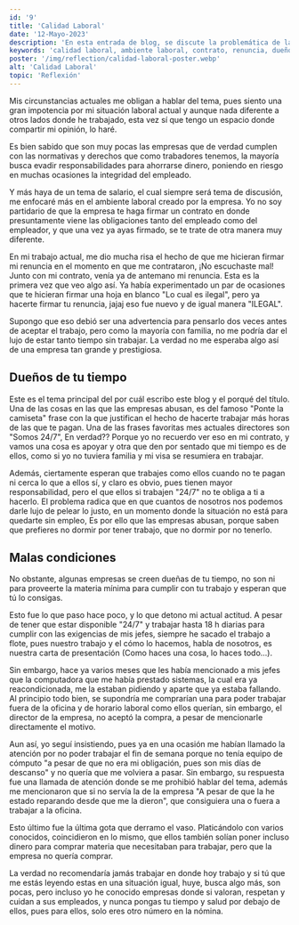 ```yaml
---
id: '9'
title: 'Calidad Laboral'
date: '12-Mayo-2023'
description: 'En esta entrada de blog, se discute la problemática de las empresas que abusan de sus empleados al no respetar sus derechos laborales y obligarlos a trabajar en malas condiciones y largas horas sin una compensación adecuada. También se aborda el tema de la falta de provisión de herramientas necesarias para el trabajo. A través de esta experiencia personal, se busca concientizar sobre la importancia de buscar empleadores que valoren y respeten a sus trabajadores.'
keywords: 'calidad laboral, ambiente laboral, contrato, renuncia, dueños de tu tiempo, abuso laboral, horas extras no pagadas, malas condiciones, equipos de trabajo, derechos laborales'
poster: '/img/reflection/calidad-laboral-poster.webp'
alt: 'Calidad Laboral'
topic: 'Reflexión'
---
```



Mis circunstancias actuales me obligan a hablar del tema, pues siento una gran impotencia por mi situación laboral actual y aunque nada diferente a otros lados donde he trabajado, esta vez sí que tengo un espacio donde compartir mi opinión, lo haré.

Es bien sabido que son muy pocas las empresas que de verdad cumplen con las normativas y derechos que como trabadores tenemos, la mayoría busca evadir responsabilidades para ahorrarse dinero, poniendo en riesgo en muchas ocasiones la integridad del empleado.

Y más haya de un tema de salario, el cual siempre será tema de discusión, me enfocaré más en el ambiente laboral creado por la empresa. Yo no soy partidario de que la empresa te haga firmar un contrato en donde presuntamente viene las obligaciones tanto del empleado como del empleador, y que una vez ya ayas firmado, se te trate de otra manera muy diferente.

En mi trabajo actual, me dio mucha risa el hecho de que me hicieran firmar mi renuncia en el momento en que me contrataron, ¡No escuchaste mal! Junto con mi contrato, venía ya de antemano mi renuncia. Esta es la primera vez que veo algo así. Ya había experimentado un par de ocasiones que te hicieran firmar una hoja en blanco "Lo cual es ilegal", pero ya hacerte firmar tu renuncia, jajaj eso fue nuevo y de igual manera "ILEGAL".

Supongo que eso debió ser una advertencia para pensarlo dos veces antes de aceptar el trabajo, pero como la mayoría con familia, no me podría dar el lujo de estar tanto tiempo sin trabajar. La verdad no me esperaba algo así de una empresa tan grande y prestigiosa.

## Dueños de tu tiempo

Este es el tema principal del por cuál escribo este blog y el porqué del título.
Una de las cosas en las que las empresas abusan, es del famoso "Ponte la camiseta" frase con la que justifican el hecho de hacerte trabajar más horas de las que te pagan. Una de las frases favoritas mes actuales directores son "Somos 24/7", En verdad?? Porque yo no recuerdo ver eso en mi contrato, y vamos una cosa es apoyar y otra que den por sentado que mi tiempo es de ellos, como si yo no tuviera familia y mi visa se resumiera en trabajar.

Además, ciertamente esperan que trabajes como ellos cuando no te pagan ni cerca lo que a ellos sí, y claro es obvio, pues tienen mayor responsabilidad, pero el que ellos si trabajen "24/7" no te obliga a ti a hacerlo. El problema radica que en que cuantos de nosotros nos podemos darle lujo de pelear lo justo, en un momento donde la situación no está para quedarte sin empleo, Es por ello que las empresas abusan, porque saben que prefieres no dormir por tener trabajo, que no dormir por no tenerlo.

## Malas condiciones

No obstante, algunas empresas se creen dueñas de tu tiempo, no son ni para proveerte la materia mínima para cumplir con tu trabajo y esperan que tú lo consigas.

Esto fue lo que paso hace poco, y lo que detono mi actual actitud. A pesar de tener que estar disponible "24/7" y trabajar hasta 18 h diarias para cumplir con las exigencias de mis jefes, siempre he sacado el trabajo a flote, pues nuestro trabajo y el cómo lo hacemos, habla de nosotros, es nuestra carta de presentación (Como haces una cosa, lo haces todo...).

Sin embargo, hace ya varios meses que les había mencionado a mis jefes que la computadora que me había prestado sistemas, la cual era ya reacondicionada, me la estaban pidiendo y aparte que ya estaba fallando. Al principio todo bien, se supondría me comprarían una para poder trabajar fuera de la oficina y de horario laboral como ellos querían, sin embargo, el director de la empresa, no aceptó la compra, a pesar de mencionarle directamente el motivo.

Aun así, yo seguí insistiendo, pues ya en una ocasión me habían llamado la atención por no poder trabajar el fin de semana porque no tenía equipo de cómputo "a pesar de que no era mi obligación, pues son mis días de descanso" y no quería que me volviera a pasar. Sin embargo, su respuesta fue una llamada de atención donde se me prohibió hablar del tema, además me mencionaron que si no servía la de la empresa "A pesar de que la he estado reparando desde que me la dieron", que consiguiera una o fuera a trabajar a la oficina.

Esto último fue la última gota que derramo el vaso. Platicándolo con varios conocidos, coincidieron en lo mismo, que ellos también solían poner incluso dinero para comprar materia que necesitaban para trabajar, pero que la empresa no quería comprar. 

La verdad no recomendaría jamás trabajar en donde hoy trabajo y si tú que me estás leyendo estas en una situación igual, huye, busca algo más, son pocas, pero incluso yo he conocido empresas donde si valoran, respetan y cuidan a sus empleados, y nunca pongas tu tiempo y salud por debajo de ellos, pues para ellos, solo eres otro número en la nómina.